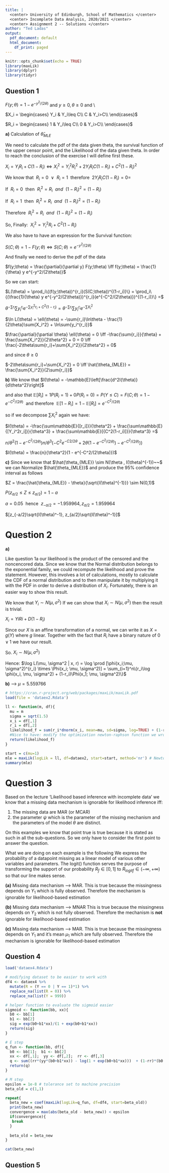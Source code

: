 ```yaml
---
title: |
  <center> University of Edinburgh, School of Mathematics </center>
  <center> Incomplete Data Analysis, 2020/2021 </center>
  <center> Assignment 2 -- Solutions </center>
author: "Ted Ladas"
output:
  pdf_document: default
  html_document:
    df_print: paged
---
```


```r
knitr::opts_chunk$set(echo = TRUE)
library(maxLik)
library(dplyr)
library(tidyr)
```

## Question 1

$F(y;\theta) = 1 - e^{-y^2/(2\theta)}$ and $y\geq0, \theta\geq0$ and 
\\

$X_i = \begin{cases}
            Y_i & Y_i\leq C\\
            C & Y_i>C\\
          \end{cases}$

$R_i = \begin{cases}
            1 & Y_i\leq C\\
            0 & Y_i>C\\
          \end{cases}$
          
**a)** Calculation of $\hat{\theta}_{MLE}$ 

We need to calculate the pdf of the data given theta, the survival function of the upper censor point, and the Likelihood of the data given theta.
In order to reach the conclusion of the exercise I will define first these. 

$X_i = Y_iR_i + C(1-R_i) 	\iff X_i^2 = Y_i^2R_i^2 + 2Y_iR_iC(1-R_i) + C^2(1-R_i)^2$


$\text{We know that} ~~R_i = 0 ~~	\lor~~ R_i=1 ~~\text{therefore}~~ 2Y_iR_iC(1-R_i)=0$=


$\text{If} ~~R_i = 0 ~~ \text{then}~~ R_i^2 = R_i ~~and~~ (1-R_i)^2 = (1-R_i)$


$\text{If} ~~R_i = 1 ~~ \text{then}~~ R_i^2 = R_i ~~and~~ (1-R_i)^2 = (1-R_i)$


$\text{Therefore}~~ R_i^2 = R_i~~ and ~~(1-R_i)^2 = (1-R_i)$


$\text{So, Finally:}~~ X_i^2 = Y_i^2R_i + C^2(1-R_i)$

We also have to have an expression for the Survival function:

$S(C;\theta) = 1 - F(y;\theta) \iff S(C;\theta) = e^{-y^2/(2\theta)}$

And finally we need to derive the pdf of the data

$f(y;\theta) = \frac{\partial}{\partial y} F(y;\theta) \iff f(y;\theta) = \frac{1}{\theta} y e^{-y^2/(2\theta)}$


So we can start: 

$L(\theta) = \prod_i\{(f(y;\theta))^{r_i}(S(C;\theta))^{(1-r_i)}\} = \prod_i\{(\frac{1}{\theta} y e^{-y^2/(2\theta)})^{r_i}(e^{-C^2/(2\theta)})^{(1-r_i)}\} =$

$\theta^{-\sum{r_i}} \sum{y_i^{r_i}} e^{-\sum{y_i^2r_i + C^2(1-r_i)}} = \theta^{-\sum{r_i}} \sum{y_i^{r_i}} e^{-\sum{X_i^2}}$


$\ln L(\theta) = \ell(\theta) = -\sum{r_i}\ln\theta - \frac{1}{2\theta}\sum{X_i^2} + \ln\sum{y_i^{r_i}}$

$\frac{\partial}{\partial \theta} \ell(\theta) = 0 \iff -\frac{\sum{r_i}}{\theta} + \frac{\sum{X_i^2}}{2\theta^2} + 0 = 0 \iff \frac{-2\theta\sum{r_i}+\sum{X_i^2}}{2\theta^2} = 0$

and since $\theta \geq 0$ 

$-2\theta\sum{r_i}+\sum{X_i^2} = 0 \iff \hat{\theta_{MLE}} = \frac{\sum{X_i^2}}{2\sum{r_i}}$


**b)** We know that $I(\theta) = -\mathbb{E}\left[\frac{d^2l(\theta)}{d\theta^2}\right]$

and also that $\mathbb{E}[R_i] = 1P(R_i=1) + 0P(R_i=0) = P(Y\leq C) = F(C;\theta) = 1 - e^{-C^2/(2\theta)} ~~\text{and therefore}~~ \mathbb{E}[1 - R_i] = 1 - \mathbb{E}[R_i] = e^{-C^2/(2\theta)}$

so if we decompose $\sum{X_i^2}$ again we have:

$I(\theta) = -\frac{\sum\mathbb{E}{[r_i]}}{\theta^2} + \frac{\sum\mathbb{E}{[Y_i^2r_i]}}{\theta^3} + \frac{\sum\mathbb{E}[{C^2(1-r_i)]}}{\theta^3} =$


$n/\theta^2 (1 - e^{-C^2/(2\theta)}) n/\theta^3 (-C^2e^{-C2/2\theta} + 2\theta(1 - e^{-C^2/(2\theta)}) - e^{-C^2/(2\theta)}))$

$I(\theta) = \frac{n}{\theta^2}(1 - e^{-C^2/(2\theta)})$


**c)** Since we know that $\hat{\theta_{MLE}} \sim N(\theta , I(\theta)^{-1})~~$ we can Normalize $\hat{\theta_{MLE}}$ and produce the 95% confidence interval as follows

$Z = \frac{\hat{\theta_{MLE}} - \theta}{\sqrt{I(\theta)^{-1}}} \sim N(0,1)$

$P(z_{a/2} \leq Z \leq z_{a/2}) = 1 - a$

$a = 0.05 ~~\text{hence}~~ z_{-a/2} = -1.959964, z_{a/2} = 1.959964$

$[z_{-a/2}\sqrt{I(\theta)^-1}, z_{a/2}\sqrt{I(\theta)^-1}]$

\newpage

# Question 2

**a)** 

Like question 1a our likelihood is the product of the censored and the noncencored data. 
Since we know that the Normal distribution belongs to the exponential family, we could recompute the likelihood and prove the statement. 
However, this involves a lot of calculations, mostly to calculate the CDF of a normal distribution and to then manipulate it by multiplying it with the PDF
in order to derive a distribution of $X_i$. Fortunately, there is an easier way to show this result. 

We know that $Y_i \sim N(\mu, \sigma^2)$ If we can show that $X_i \sim N(\mu, \sigma^2)$ then the result is trivial. 

$X_i = YiRi + D(1-R_i)$

Since our $X$ is an affine transformation of a normal, we can write it as $X = g(Y)$ where $g$ linear. 
Together with the fact that $R_i$ have a binary nature of $0 \lor 1$ we have our result.

So. $X_i \sim N(\mu, \sigma^2)$

Hence: $\log L(\mu, \sigma^2 | x, r) = \log \prod [\phi(x_i;\mu, \sigma^2)^{r_i} \times \Phi(x_i; \mu, \sigma^2)] = \sum_{i=1}^n\{r_i\log \phi(x_i, \mu, \sigma^2) + (1-r_i)\Phi(x_1; \mu, \sigma^2)\}$

**b)** --> $\mu = 5.559766$

```r
# https://cran.r-project.org/web/packages/maxLik/maxLik.pdf
load(file = 'dataex2.Rdata')

ll <- function(m, df){
  mu = m
  sigma = sqrt(1.5)
  x_i = df[,1]
  r_i = df[,2]
  likelihood_f = sum(r_i*dnorm(x_i, mean=mu, sd=sigma, log=TRUE) + (1-r_i)*pnorm(x_i, mean=mu, sd=sigma, log=TRUE)) #log=TRUE: to avoid underflow, instead of log(dnorm(...))
  #Nice to have: modify the optimization newton-raphson function we wrote on statistical programming to optimize this problem as well.
  return(likelihood_f)
}

start = c(mu=1)
mle = maxLik(logLik = ll, df=dataex2, start=start, method='nr') # Newton-Raphson method is the fastest of all I tried. Speculating because of the simplicity of the df.
summary(mle)
```

\newpage

# Question 3

Based on the lecture 'Likelihood based inference with incomplete data' we know that a missing data mechanism is ignorable for likelihood inference iff:

1) The missing data are MAR (or MCAR)
2) the parameter $\psi$ which is the parameter of the missing mechanism and the parameters of the model $\theta$ are distinct. 

On this examples we know that point true is true because it is stated as such in all the sub-questions. 
So we only have to consider the first point to answer the question. 

What we are doing on each example is the following 
We express the probability of a datapoint missing as a linear model of various other variables and parameters. 
The logit() function serves the purpose of transforming the support of our probability $R_f \in [0,1]$ to $R_{logit{f}} \in (-\infty, +\infty)$ so that our line makes sense.

**(a)** Missing data mechanism --> MAR. 
This is true because the missingness depends on $Y_1$ which is fully observed. 
Therefore the mechanism is ignorable for likelihood-based estimation

**(b)** Missing data mechanism --> MNAR
This is true because the missingness depends on $Y_2$ which is not fully observed.
Therefore the mechanism is **not** ignorable for likelihood-based estimation

**(c)** Missing data mechanism --> MAR. 
This is true because the missingness depends on $Y_1$ and it's mean $\mu_1$ which are fully observed. 
Therefore the mechanism is ignorable for likelihood-based estimation

\newpage

## Question 4

```r
load('dataex4.Rdata') 

# modifying dataset to be easier to work with
df4 <- dataex4 %>%
  mutate(R = (Y == 0 | Y == 1)*1) %>% 
  replace_na(list(R = 0)) %>% 
  replace_na(list(Y = 999))

# helper function to evaluate the sigmoid easier
sigmoid <- function(bb, xx){
  b0 <- bb[1]
  b1 <- bb[2]
  sig = exp(b0+b1*xx)/(1 + exp(b0+b1*xx))
  return(sig)
}

# E step
q_fun <- function(bb, df){
  b0 <- bb[1];  b1 <- bb[2]
  xx <- df[,1];  yy <- df[,2];  rr <- df[,3]
  q <- sum((rr*(yy*(b0+b1*xx)) - log(1 + exp(b0+b1*xx)))  + (1-rr)*(b0 + b1*xx)*sigmoid(bb, xx) - log(1 + exp(b0+b1*xx)))
  return(q)
}

# M step
epsilon = 1e-8 # tolerance set to machine precision 
beta_old = c(1,1)

repeat{
  beta_new = coef(maxLik(logLik=q_fun, df=df4, start=beta_old))
  print(beta_new)
  convergence = max(abs(beta_old - beta_new)) < epsilon
  if(convergence){
   break
  }
  
  beta_old = beta_new
}

cat(beta_new)
```

\newpage

## Question 5

